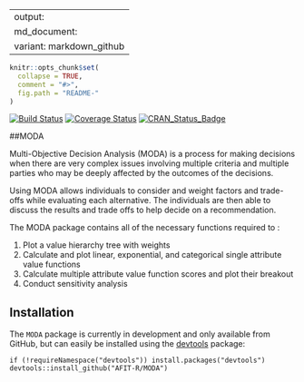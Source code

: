 
---
output:
  md_document:
    variant: markdown_github
---

<!-- README.md is generated from README.Rmd. Please edit that file -->

```r
knitr::opts_chunk$set(
  collapse = TRUE,
  comment = "#>",
  fig.path = "README-"
)
```

[![Build Status](https://travis-ci.org/whaleshark16/MODA.svg?branch=master)](https://travis-ci.org/whaleshark16/MODA)
[![Coverage Status](https://codecov.io/github/whaleshark16/MODA/coverage.svg?branch=master)](https://codecov.io/github/whaleshark16/MODA?branch=master)
[![CRAN_Status_Badge](http://www.r-pkg.org/badges/version/MODA)](https://cran.r-project.org/package=MODA)

##MODA

Multi-Objective Decision Analysis (MODA) is a process for making decisions when there are very complex issues involving multiple criteria and multiple parties who may be deeply affected by the outcomes of the decisions.

Using MODA allows individuals to consider and weight factors and trade-offs while evaluating each alternative. The individuals are then able to discuss the results and trade offs to help decide on a recommendation.

The MODA package contains all of the necessary functions required to :

1. Plot a value hierarchy tree with weights
2. Calculate and plot linear, exponential, and categorical single attribute value functions
3. Calculate multiple attribute value function scores and plot their breakout
4. Conduct sensitivity analysis

## Installation

The `MODA` package is currently in development and only available from GitHub, but can easily be installed using the [devtools](https://cran.r-project.org/web/packages/devtools/index.html) package:

```
if (!requireNamespace("devtools")) install.packages("devtools")
devtools::install_github("AFIT-R/MODA")
```

